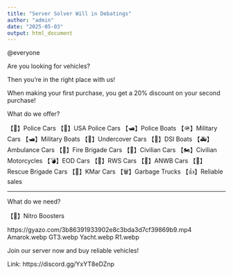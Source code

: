 ```yaml
---
title: "Server Solver Will in Debatings"
author: "admin"
date: "2025-05-03"
output: html_document
---
```


@everyone 

Are you looking for vehicles?

Then you're in the right place with us!

When making your first purchase, you get a 20% discount on your second purchase!

What do we offer?

【🚓】Police Cars
【🚓】USA Police Cars
【🛥️】Police Boats
【🪖】Military Cars
【🛥】Military Boats
【🚙】Undercover Cars
【🚤】DSI Boats
【🚑】Ambulance Cars
【🚒】Fire Brigade Cars
【🚗】Civilian Cars
【🏍】Civilian Motorcycles
【💣】EOD Cars
【🦺】RWS Cars
【🦺】ANWB Cars
【🤿】Rescue Brigade Cars
【🚓】KMar Cars
【🗑】Garbage Trucks
【👍】Reliable sales


------------------------------------


What do we need?

【📍】Nitro Boosters

https://gyazo.com/3b86391933902e8c3bda3d7cf39869b9.mp4
Amarok.webp
GT3.webp
Yacht.webp
R1.webp

Join our server now and buy reliable vehicles!


Link: https://discord.gg/YxYT8eDZnp
